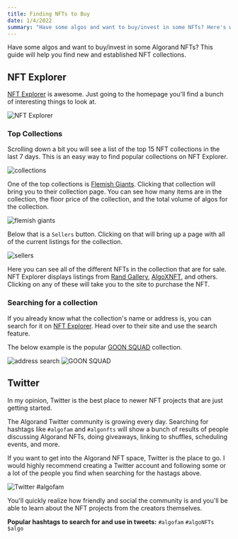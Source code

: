 ```yaml
---
title: Finding NFTs to Buy
date: 1/4/2022
summary: "Have some algos and want to buy/invest in some NFTs? Here's where to go to find new and established NFT collections on the Algorand blockchain."
---
```


Have some algos and want to buy/invest in some Algorand NFTs? This guide will help you find new and established NFT collections.

## NFT Explorer

[NFT Explorer](https://www.nftexplorer.app) is awesome. Just going to the homepage you'll find a bunch of interesting things to look at.

![NFT Explorer](/uploads/finding-nfts-to-buy/nft-explorer-home.png)


### Top Collections

Scrolling down a bit you will see a list of the top 15 NFT collections in the last 7 days. This is an easy way to find popular collections on NFT Explorer.

![collections](/uploads/finding-nfts-to-buy/top-collections.png)

One of the top collections is [Flemish Giants](https://www.nftexplorer.app/collection/flemish-giants). Clicking that collection will bring you to their collection page. You can see how many items are in the collection, the floor price of the collection, and the total volume of algos for the collection.

![flemish giants](/uploads/finding-nfts-to-buy/flemish-giants.png)

Below that is a `Sellers` button. Clicking on that will bring up a page with all of the current listings for the collection. 

![sellers](/uploads/finding-nfts-to-buy/sellers.png)

Here you can see all of the different NFTs in the collection that are for sale. NFT Explorer displays listings from [Rand Gallery](https://www.randgallery.com/), [AlgoXNFT](https://algoxnft.com), and others. Clicking on any of these will take you to the site to purchase the NFT.

### Searching for a collection

If you already know what the collection's name or address is, you can search for it on [NFT Explorer](https://www.nftexplorer.app/). Head over to their site and use the search feature.

The below example is the popular [GOON SQUAD](https://www.nftexplorer.app/collection/goon-squad) collection.

![address search](/uploads/finding-nfts-to-buy/address-search.png)
![GOON SQUAD](/uploads/finding-nfts-to-buy/goon.png)

## Twitter

In my opinion, Twitter is the best place to newer NFT projects that are just getting started. 

The Algorand Twitter community is growing every day. Searching for hashtags like `#algofam` and `#algonfts` will show a bunch of results of people discussing Algorand NFTs, doing giveaways, linking to shuffles, scheduling events, and more.

If you want to get into the Algorand NFT space, Twitter is the place to go. I would highly recommend creating a Twitter account and following some or a lot of the people you find when searching for the hastags above. 

![Twitter #algofam](/uploads/finding-nfts-to-buy/twitter.png)

You'll quickly realize how friendly and social the community is and you'll be able to learn about the NFT projects from the creators themselves.

**Popular hashtags to search for and use in tweets:** `#algofam` `#algoNFTs` `$algo` 

